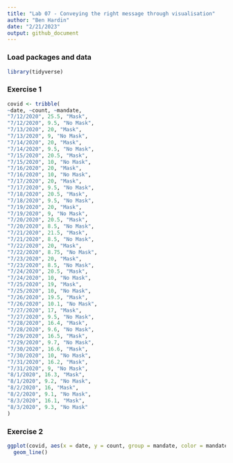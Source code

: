 ```yaml
---
title: "Lab 07 - Conveying the right message through visualisation"
author: "Ben Hardin"
date: "2/21/2023"
output: github_document
---
```


### Load packages and data

```r
library(tidyverse) 
```

### Exercise 1

```r
covid <- tribble(
~date, ~count, ~mandate,
"7/12/2020", 25.5, "Mask",
"7/12/2020", 9.5, "No Mask",
"7/13/2020", 20, "Mask",
"7/13/2020", 9, "No Mask",
"7/14/2020", 20, "Mask",
"7/14/2020", 9.5, "No Mask",
"7/15/2020", 20.5, "Mask",
"7/15/2020", 10, "No Mask",
"7/16/2020", 20, "Mask",
"7/16/2020", 10, "No Mask",
"7/17/2020", 20, "Mask",
"7/17/2020", 9.5, "No Mask",
"7/18/2020", 20.5, "Mask",
"7/18/2020", 9.5, "No Mask",
"7/19/2020", 20, "Mask",
"7/19/2020", 9, "No Mask",
"7/20/2020", 20.5, "Mask",
"7/20/2020", 8.5, "No Mask",
"7/21/2020", 21.5, "Mask",
"7/21/2020", 8.5, "No Mask",
"7/22/2020", 20, "Mask",
"7/22/2020", 8.75, "No Mask",
"7/23/2020", 20, "Mask",
"7/23/2020", 8.5, "No Mask",
"7/24/2020", 20.5, "Mask",
"7/24/2020", 10, "No Mask",
"7/25/2020", 19, "Mask",
"7/25/2020", 10, "No Mask",
"7/26/2020", 19.5, "Mask",
"7/26/2020", 10.1, "No Mask",
"7/27/2020", 17, "Mask",
"7/27/2020", 9.5, "No Mask",
"7/28/2020", 16.4, "Mask",
"7/28/2020", 9.6, "No Mask",
"7/29/2020", 16.5, "Mask",
"7/29/2020", 9.7, "No Mask",
"7/30/2020", 16.6, "Mask",
"7/30/2020", 10, "No Mask",
"7/31/2020", 16.2, "Mask",
"7/31/2020", 9, "No Mask",
"8/1/2020", 16.3, "Mask",
"8/1/2020", 9.2, "No Mask",
"8/2/2020", 16, "Mask",
"8/2/2020", 9.1, "No Mask",
"8/3/2020", 16.1, "Mask",
"8/3/2020", 9.3, "No Mask"
)
```
### Exercise 2
```r
ggplot(covid, aes(x = date, y = count, group = mandate, color = mandate))+
  geom_line()
```
